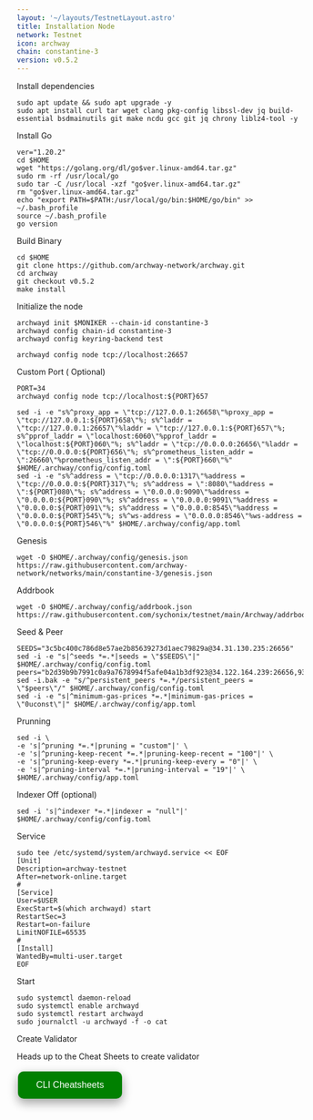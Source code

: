 ```yaml
---
layout: '~/layouts/TestnetLayout.astro'
title: Installation Node
network: Testnet
icon: archway
chain: constantine-3
version: v0.5.2
---
```


 Install dependencies
```
sudo apt update && sudo apt upgrade -y
sudo apt install curl tar wget clang pkg-config libssl-dev jq build-essential bsdmainutils git make ncdu gcc git jq chrony liblz4-tool -y
```

 Install Go
```
ver="1.20.2"
cd $HOME
wget "https://golang.org/dl/go$ver.linux-amd64.tar.gz"
sudo rm -rf /usr/local/go
sudo tar -C /usr/local -xzf "go$ver.linux-amd64.tar.gz"
rm "go$ver.linux-amd64.tar.gz"
echo "export PATH=$PATH:/usr/local/go/bin:$HOME/go/bin" >> ~/.bash_profile
source ~/.bash_profile
go version
```

 Build Binary
```
cd $HOME
git clone https://github.com/archway-network/archway.git
cd archway
git checkout v0.5.2
make install
```

 Initialize the node

```
archwayd init $MONIKER --chain-id constantine-3
archwayd config chain-id constantine-3
archwayd config keyring-backend test
```
```
archwayd config node tcp://localhost:26657
```

 Custom Port ( Optional)
```
PORT=34
archwayd config node tcp://localhost:${PORT}657
```
```
sed -i -e "s%^proxy_app = \"tcp://127.0.0.1:26658\"%proxy_app = \"tcp://127.0.0.1:${PORT}658\"%; s%^laddr = \"tcp://127.0.0.1:26657\"%laddr = \"tcp://127.0.0.1:${PORT}657\"%; s%^pprof_laddr = \"localhost:6060\"%pprof_laddr = \"localhost:${PORT}060\"%; s%^laddr = \"tcp://0.0.0.0:26656\"%laddr = \"tcp://0.0.0.0:${PORT}656\"%; s%^prometheus_listen_addr = \":26660\"%prometheus_listen_addr = \":${PORT}660\"%" $HOME/.archway/config/config.toml
sed -i -e "s%^address = \"tcp://0.0.0.0:1317\"%address = \"tcp://0.0.0.0:${PORT}317\"%; s%^address = \":8080\"%address = \":${PORT}080\"%; s%^address = \"0.0.0.0:9090\"%address = \"0.0.0.0:${PORT}090\"%; s%^address = \"0.0.0.0:9091\"%address = \"0.0.0.0:${PORT}091\"%; s%^address = \"0.0.0.0:8545\"%address = \"0.0.0.0:${PORT}545\"%; s%^ws-address = \"0.0.0.0:8546\"%ws-address = \"0.0.0.0:${PORT}546\"%" $HOME/.archway/config/app.toml
```
 Genesis
```
wget -O $HOME/.archway/config/genesis.json https://raw.githubusercontent.com/archway-network/networks/main/constantine-3/genesis.json
```
 Addrbook
```
wget -O $HOME/.archway/config/addrbook.json https://raw.githubusercontent.com/sychonix/testnet/main/Archway/addrbook.json
```

 Seed & Peer
```
SEEDS="3c5bc400c786d8e57ae2b85639273d1aec79829a@34.31.130.235:26656"
sed -i -e "s|^seeds *=.*|seeds = \"$SEEDS\"|" $HOME/.archway/config/config.toml
peers="b2d39b9b7991c0a9a7678994f5afe04a1b3df923@34.122.164.239:26656,930bf53d3858340d52bb7e541617740d91477ff0@335.239.130.141:26656,434015482b70fff4e6bc96299dee7b84aca01343@35.223.36.227:26656"
sed -i.bak -e "s/^persistent_peers *=.*/persistent_peers = \"$peers\"/" $HOME/.archway/config/config.toml
sed -i -e "s|^minimum-gas-prices *=.*|minimum-gas-prices = \"0uconst\"|" $HOME/.archway/config/app.toml
```

 Prunning
```
sed -i \
-e 's|^pruning *=.*|pruning = "custom"|' \
-e 's|^pruning-keep-recent *=.*|pruning-keep-recent = "100"|' \
-e 's|^pruning-keep-every *=.*|pruning-keep-every = "0"|' \
-e 's|^pruning-interval *=.*|pruning-interval = "19"|' \
$HOME/.archway/config/app.toml
```
 Indexer Off (optional)
```
sed -i 's|^indexer *=.*|indexer = "null"|' $HOME/.archway/config/config.toml
```
 Service
```
sudo tee /etc/systemd/system/archwayd.service << EOF
[Unit]
Description=archway-testnet
After=network-online.target
#
[Service]
User=$USER
ExecStart=$(which archwayd) start
RestartSec=3
Restart=on-failure
LimitNOFILE=65535
#
[Install]
WantedBy=multi-user.target
EOF
```

 Start
```
sudo systemctl daemon-reload
sudo systemctl enable archwayd
sudo systemctl restart archwayd
sudo journalctl -u archwayd -f -o cat
```

 Create Validator

Heads up to the Cheat Sheets to create validator

<a href="https://service.sychonix.com/testnet/archway/cheat" target="_blank">
  <button style="background-color: green; border: none; color: white; padding: 15px 32px; text-align: center; text-decoration: none; display: inline-block; font-size: 16px; margin: 4px 2px; cursor: pointer; border-radius: 10px; box-shadow: 0 8px 16px 0 rgba(0,0,0,0.2), 0 6px 20px 0 rgba(0,0,0,0.19);" onmouseover="this.style.boxShadow='0 0 0 4px rgba(0,255,0,0.5)'" onmouseout="this.style.boxShadow='0 8px 16px 0 rgba(0,0,0,0.2), 0 6px 20px 0 rgba(0,0,0,0.19)'">CLI Cheatsheets</button>
</a>
